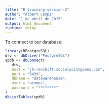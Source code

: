 ```yaml
---
title: "R-training-session-2"
author: "Albert Camps"
date: "1 de abril de 2015"
output: html_document
runtime: shiny
---
```


To connect to our database:

```r
library(RPostgreSQL)
drv <- dbDriver("PostgreSQL")
spdb <- dbConnect(
   drv,
   host = "jh-redshift.socialpointgames.com",
   port = "5439",
   dbname = "datawarehouse",
   user = "acamps",
   password = "********"
)
dbListTables(spdb)
```
